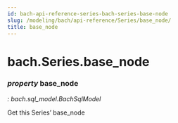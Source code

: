 ```yaml
---
id: bach-api-reference-series-bach-series-base-node
slug: /modeling/bach/api-reference/Series/base_node/
title: base_node
---
```


# bach.Series.base_node

<div className="property">

### <span className="type-annotation"><em>property </em></span> <span className="name">base_node</span>

<span className="type-annotation"><em>

: bach.sql_model.BachSqlModel

</em></span> 


<div className="content">

Get this Series’ base_node


</div>


</div>
